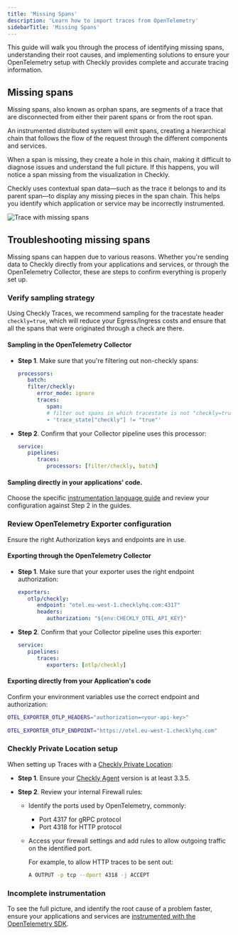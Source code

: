 ```yaml
---
title: 'Missing Spans'
description: 'Learn how to import traces from OpenTelemetry'
sidebarTitle: 'Missing Spans'
---
```



This guide will walk you through the process of identifying missing spans, understanding their root causes, and implementing solutions to ensure your OpenTelemetry setup with Checkly provides complete and accurate tracing information. 

## Missing spans

Missing spans, also known as orphan spans, are segments of a trace that are disconnected from either their parent spans or from the root span.

An instrumented distributed system will emit spans, creating a hierarchical chain that follows the flow of the request through the different components and services.

When a span is missing, they create a hole in this chain, making it difficult to diagnose issues and understand the full picture. If this happens, you will notice a span missing from the visualization in Checkly.

Checkly uses contextual span data—such as the trace it belongs to and its parent span—to display any missing pieces in the span chain. This helps you identify which application or service may be incorrectly instrumented.

![Trace with missing spans](/images/docs/images/otel/traces-missing-spans.png)


## Troubleshooting missing spans

Missing spans can happen due to various reasons. Whether you're sending data to Checkly directly from your applications and services, or through the OpenTelemetry Collector, these are steps to confirm everything is properly set up.

### Verify sampling strategy

   Using Checkly Traces, we recommend sampling for the tracestate header `checkly=true`, which will reduce your Egress/Ingress costs and ensure that all the spans that were originated through a check are there.

   #### Sampling in the OpenTelemetry Collector

   * **Step 1**. Make sure that you're filtering out non-checkly spans:

      ```yaml 
      processors:
         batch:
         filter/checkly:
            error_mode: ignore
            traces:
               span:
               # filter out spans in which tracestate is not "checkly=true"
               - 'trace_state["checkly"] != "true"'
      ``` 
   * **Step 2**. Confirm that your Collector pipeline uses this processor:

      ```yaml
      service:
         pipelines:
            traces:
               processors: [filter/checkly, batch]
      ```

   #### Sampling directly in your applications' code. 
   Choose the specific [instrumentation language guide](/traces-open-telemetry/instrumenting-code/) and review your configuration against Step 2 in the guides.

### Review OpenTelemetry Exporter configuration
  
Ensure the right Authorization keys and endpoints are in use.

   #### Exporting through the OpenTelemetry Collector
      
   * **Step 1**. Make sure that your exporter uses the right endpoint authorization:

      ```yaml
      exporters:
         otlp/checkly:
            endpoint: "otel.eu-west-1.checklyhq.com:4317"
            headers:
               authorization: "${env:CHECKLY_OTEL_API_KEY}"
      ``` 
   * **Step 2**. Confirm that your Collector pipeline uses this exporter:

      ```yaml
      service:
         pipelines:
            traces:
               exporters: [otlp/checkly]
      ```

#### Exporting directly from your Application's code
   
   Confirm your environment variables use the correct endpoint and authorization:

   ```bash Terminal
   OTEL_EXPORTER_OTLP_HEADERS="authorization=<your-api-key>"
         
   OTEL_EXPORTER_OTLP_ENDPOINT="https://otel.eu-west-1.checklyhq.com"
   ```

### Checkly Private Location setup
   When setting up Traces with a [Checkly Private Location](/detect/private-locations/overview#configuring-a-private-location):
  * **Step 1**. Ensure your [Checkly Agent](https://hub.docker.com/r/checkly/agent) version is at least 3.3.5.
  
  * **Step 2**. Review your internal Firewall rules: 
    * Identify the ports used by OpenTelemetry, commonly:
      * Port 4317 for gRPC protocol
      * Port 4318 for HTTP protocol
  
    * Access your firewall settings and add rules to allow outgoing traffic on the identified port.
  
      For example, to allow HTTP traces to be sent out:

      ```bash Terminal
      A OUTPUT -p tcp --dport 4318 -j ACCEPT
      ```


### Incomplete instrumentation
   
   To see the full picture, and identify the root cause of a problem faster, ensure your applications and services are [instrumented with the OpenTelemetry SDK](/traces-open-telemetry/instrumenting-code/).

